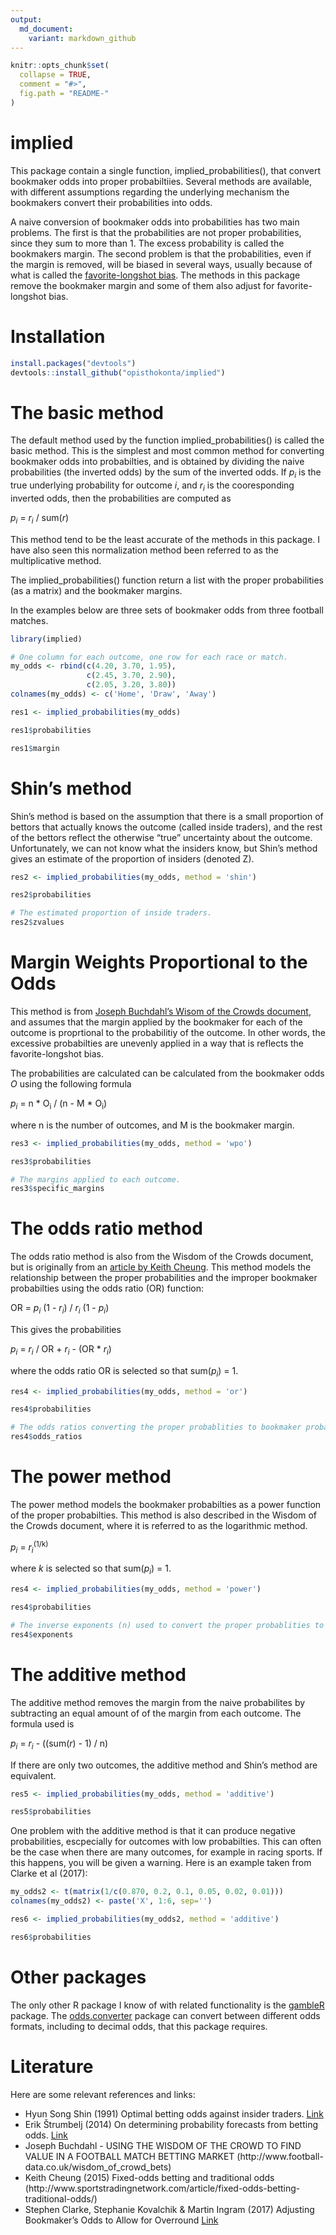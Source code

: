 ```yaml
---
output:
  md_document:
    variant: markdown_github
---
```


<!-- README.md is generated from README.Rmd. Please edit that file -->

```r
knitr::opts_chunk$set(
  collapse = TRUE,
  comment = "#>",
  fig.path = "README-"
)
```

# implied

This package contain a single function, implied_probabilities(), that convert bookmaker odds into proper probabiltiies. Several methods are available, with different assumptions regarding the underlying mechanism the bookmakers convert their probabilities into odds.  

A naive conversion of bookmaker odds into probabilities has two main problems. The first is that the probabilities are not proper probabilities, since they sum to more than 1. The excess probability is called the bookmakers margin. The second problem is that the probabilities, even if the margin is removed, will be biased in several ways, usually because of what is called the [favorite-longshot bias](https://en.wikipedia.org/wiki/Favourite-longshot_bias). The methods in this package remove the bookmaker margin and some of them also adjust for favorite-longshot bias.



# Installation

```r
install.packages("devtools")
devtools::install_github("opisthokonta/implied")
```


# The basic method

The default method used by the function implied_probabilities() is called the basic method. This is the simplest and most common method for converting bookmaker odds into probabilties, and is obtained by dividing the naive probabilities (the inverted odds) by the sum of the inverted odds. If <i>p<sub>i</sub></i> is the true underlying probability for outcome <i>i</i>,  and <i>r<sub>i</sub></i> is the cooresponding inverted odds, then the probabilities are computed as 

<i>p<sub>i</sub></i> = <i>r<sub>i</sub></i> / sum(<i>r</i>)

This method tend to be the least accurate of the methods in this package. I have also seen this normalization method been referred to as the multiplicative method.

The implied_probabilities() function return a list with the proper probabilities (as a matrix) and the bookmaker margins.

In the examples below are three sets of bookmaker odds from three football matches.

```r

library(implied)

# One column for each outcome, one row for each race or match.
my_odds <- rbind(c(4.20, 3.70, 1.95),
                 c(2.45, 3.70, 2.90),
                 c(2.05, 3.20, 3.80))
colnames(my_odds) <- c('Home', 'Draw', 'Away')

res1 <- implied_probabilities(my_odds)

res1$probabilities

res1$margin

```

# Shin's method

Shin's method is based on the assumption that there is a small proportion of bettors that actually knows the outcome (called inside traders), and the rest of the bettors reflect the otherwise "true" uncertainty about the outcome. Unfortunately, we can not know what the insiders know, but Shin's method gives an estimate of the proportion of insiders (denoted Z). 


```r
res2 <- implied_probabilities(my_odds, method = 'shin')

res2$probabilities

# The estimated proportion of inside traders.
res2$zvalues
```


# Margin Weights Proportional to the Odds

This method is from [Joseph Buchdahl's Wisom of the Crowds document](http://www.football-data.co.uk/wisdom_of_crowd_bets), and assumes that the margin applied by the bookmaker for each of the outcome is proprtional to the probabilitiy of the outcome. In other words, the excessive probabilties are unevenly applied in a way that is reflects the favorite-longshot bias. 

The probabilities are calculated can be calculated from the bookmaker odds <i>O</i> using the following formula

<i>p<sub>i</sub></i> = n * O<sub>i</sub> / (n - M * O<sub>i</sub>)

where n is the number of outcomes, and M is the bookmaker margin.

```r
res3 <- implied_probabilities(my_odds, method = 'wpo')

res3$probabilities

# The margins applied to each outcome.
res3$specific_margins
```

# The odds ratio method

The odds ratio method is also from the Wisdom of the Crowds document, but is originally from an [article by Keith Cheung](www.sportstradingnetwork.com/article/fixed-odds-betting-traditional-odds/). This method models the relationship between the proper probabilities and the improper bookmaker probabilties using the odds ratio (OR) function:

OR = <i>p<sub>i</sub></i>  (1 - <i>r<sub>i</sub></i>) / <i>r<sub>i</sub></i> (1 - <i>p<sub>i</sub></i>)

This gives the probabilities 

<i>p<sub>i</sub></i> = <i>r<sub>i</sub></i> / OR + <i>r<sub>i</sub></i> - (OR * <i>r<sub>i</sub></i>)

where the odds ratio OR is selected so that sum(<i>p<sub>i</sub></i>) = 1.


```r
res4 <- implied_probabilities(my_odds, method = 'or')

res4$probabilities

# The odds ratios converting the proper probablities to bookmaker probabilities.
res4$odds_ratios
```

# The power method

The power method models the bookmaker probabilties as a power function of the proper probabilties. This method is also described in the Wisdom of the Crowds document, where it is referred to as the logarithmic method.

<i>p<sub>i</sub></i> = <i>r<sub>i</sub></i><sup>(1/k)</sup>

where <i>k</i> is selected so that sum(<i>p<sub>i</sub></i>) = 1.

```r
res4 <- implied_probabilities(my_odds, method = 'power')

res4$probabilities

# The inverse exponents (n) used to convert the proper probablities to bookmaker probabilities.
res4$exponents
```

# The additive method

The additive method removes the margin from the naive probabilites by subtracting an equal amount of of the margin from each outcome. The formula used is

<i>p<sub>i</sub></i> = <i>r<sub>i</sub></i> - ((sum(<i>r</i>) - 1) / n)

If there are only two outcomes, the additive method and Shin's method are equivalent.


```r

res5 <- implied_probabilities(my_odds, method = 'additive')

res5$probabilities

```

One problem with the additive method is that it can produce negative probabilities, escpecially for outcomes with low probabilties. This can often be the case when there are many outcomes, for example in racing sports. If this happens, you will be given a warning. Here is an example taken from Clarke et al (2017):

```r

my_odds2 <- t(matrix(1/c(0.870, 0.2, 0.1, 0.05, 0.02, 0.01)))
colnames(my_odds2) <- paste('X', 1:6, sep='')

res6 <- implied_probabilities(my_odds2, method = 'additive')

res6$probabilities

```


# Other packages
The only other R package I know of with related functionality is the [gambleR](https://github.com/DataWookie/gambleR) package. The [odds.converter](https://cran.r-project.org/web/packages/odds.converter/index.html) package can convert between different odds formats, including to decimal odds, that this package requires.


# Literature
Here are some relevant references and links:

* Hyun Song Shin (1991) Optimal betting odds against insider traders. [Link](https://www.jstor.org/stable/2234434)
* Erik Štrumbelj (2014) On determining probability forecasts from betting odds. [Link](https://www.sciencedirect.com/science/article/pii/S0169207014000533)
* Joseph Buchdahl - USING THE WISDOM OF THE CROWD TO FIND VALUE IN A FOOTBALL MATCH BETTING MARKET (http://www.football-data.co.uk/wisdom_of_crowd_bets)
* Keith Cheung (2015) Fixed-odds betting and traditional odds (http://www.sportstradingnetwork.com/article/fixed-odds-betting-traditional-odds/)
* Stephen Clarke, Stephanie Kovalchik & Martin Ingram (2017) Adjusting Bookmaker's Odds to Allow for Overround [Link](http://www.sciencepublishinggroup.com/journal/paperinfo?journalid=155&doi=10.11648/j.ajss.20170506.12)
